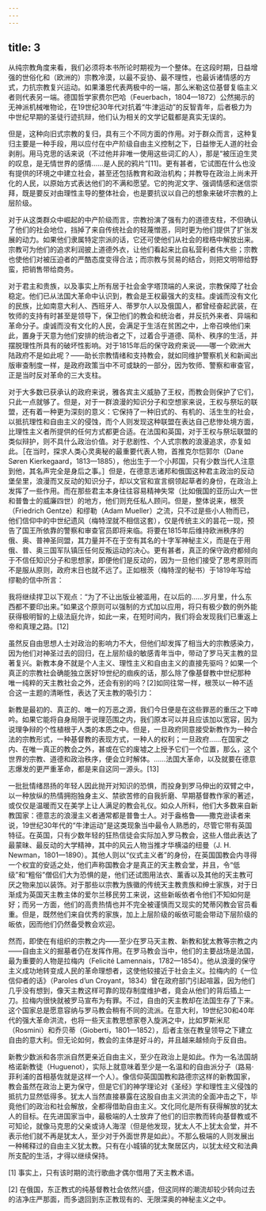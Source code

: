 ```yaml
---
---
---
```

title: 3
---




从纯宗教角度来看，我们必须将本书所论时期视为一个整体。在这段时期，日益增强的世俗化和（欧洲的）宗教冷漠，以最不妥协、最不理性，也最诉诸情感的方式，力抗宗教复兴运动。如果潘恩代表两极中的一端，那么米勒这位基督复临主义者则代表另一端。德国哲学家费尔巴哈（Feuerbach，1804—1872）公然揭示的无神派机械唯物论，在19世纪30年代对抗着“牛津运动”的反智青年，后者极力为中世纪早期的圣徒行迹抗辩，他们认为相关的文学记载都是真实无误的。

但是，这种向旧式宗教的复归，具有三个不同方面的作用。对于群众而言，这种复归主要是一种手段，用以应付在中产阶级自由主义控制之下，日益惨无人道的社会剥削。用马克思的话来说（不过他并非唯一使用这些词汇的人），那是“被压迫生灵的叹息，是无情世界的感情……是人民的鸦片”[11]。更有甚者，它试图在什么也没有提供的环境之中建立社会，甚至还包括教育和政治机构；并教导在政治上尚未开化的人民，以原始方式表达他们的不满和愿望。它的拘泥文字、强调情感和迷信崇拜，既是要反对由理性主导的整体社会，也是要抗议以自己的想象来破坏宗教的上层阶级。

对于从这类群众中崛起的中产阶级而言，宗教扮演了强有力的道德支柱，不但确认了他们的社会地位，挡掉了来自传统社会的轻蔑憎恶，同时更为他们提供了扩张发展的动力。如果他们隶属特定宗派的话，它还可使他们从社会的桎梏中解放出来。宗教可为他们的追求利润披上道德外衣，让他们看起来比自私营利者伟大些；宗教也使他们对被压迫者的严酷态度变得合法；而宗教与贸易的结合，则把文明带给野蛮，把销售带给商务。

对于君主和贵族，以及事实上所有居于社会金字塔顶端的人来说，宗教保障了社会稳定。他们已从法国大革命中认识到，教会是王权最强大的支柱。虔诚而没有文化的民族，比如南意大利人、西班牙人、蒂罗尔人以及俄国人，都曾经奋起武装，在牧师的支持有时甚至是领导下，保卫他们的教会和统治者，并反抗外来者、异端和革命分子。虔诚而没有文化的人民，会满足于生活在贫困之中，上帝召唤他们来此，置身于天意为他们安排的统治者之下，过着合乎道德、简朴、秩序的生活，并摆脱理性所具有的破坏性影响。对于1815年后的保守政府来说——哪一个欧洲大陆政府不是如此呢？——助长宗教情绪和支持教会，就如同维护警察机关和新闻出版审查制度一样，是政府政策当中不可或缺的一部分，因为牧师、警察和审查官，正是当时反对革命的三大支柱。

对于大多数已获承认的政府来说，雅各宾主义威胁了王权，而教会则保护了它们，只此一点就够了。但是，对于一群浪漫的知识分子和空想家来说，王权与祭坛的联盟，还有着一种更为深刻的意义：它保持了一种旧式的、有机的、活生生的社会，以抵抗理性和自由主义的侵蚀，而个人则发现这种联盟在表达自己悲惨处境方面，比理性主义者所提供的任何方式都更合适。在法国和英国，对于王权与祭坛联盟的类似辩护，则不具什么政治价值。对于悲剧性、个人式宗教的浪漫追求，亦复如此。［在当时，探求人类心灵奥秘的最重要代表人物，首推克尔恺郭尔（Dane Søren Kierkegaard，1813—1885），他出生于一个小邦国，只有少数当代人注意到他，其名声完全是身后之事。］但是，在德意志诸邦和俄国这种君主政治的反动堡垒里，浪漫而又反动的知识分子，却以文官和宣言纲领起草者的身份，在政治上发挥了一些作用。而在那些君主本身往往容易精神失常（比如俄国的亚历山大一世和普鲁士的威廉四世）的地方，他们则充任私人顾问。但是，整体说来，根茨（Friedrich Gentze）和缪勒（Adam Mueller）之流，只不过是些小人物而已，他们信仰中的中世纪遗风（梅特涅就不相信这套），仅是传统主义的昙花一现，预告了国王所依靠的警察和审查官员即将来临。将要在1815年后维持欧洲秩序的俄、奥、普神圣同盟，其力量并不在于空有其名的十字军神秘主义，而是在于用俄、普、奥三国军队镇压任何反叛运动的决心。更有甚者，真正的保守政府都倾向于不信任知识分子和思想家，即便他们是反动的，因为一旦他们接受了思考原则而不是服从原则，政府末日也就不远了。正如根茨（梅特涅的秘书）于1819年写给缪勒的信中所言：


我将继续捍卫以下观点：“为了不让出版业被滥用，在以后的……岁月里，什么东西都不要印出来。”如果这个原则可以强制的方式加以应用，将只有极少数的例外能获得极明智的上级法庭允许，如此一来，在短时间内，我们将会发现我们已重返上帝和真理之路。[12]




虽然反自由思想人士对政治的影响力不大，但他们却发挥了相当大的宗教感染力，因为他们对神圣过去的回归，在上层阶级的敏感青年当中，带动了罗马天主教的显著复兴。新教本身不就是个人主义、理性主义和自由主义的直接先驱吗？如果一个真正的宗教社会确能独立医好19世纪的痼疾的话，那么除了像基督教中世纪那种唯一纯粹的天主教社会之外，还会有别的吗？[2]如同往常一样，根茨以一种不适合这一主题的清晰性，表达了天主教的吸引力：


新教是最初的、真正的、唯一的万恶之源，我们今日便是在这些罪恶的重压之下呻吟。如果它能将自身局限于说理范围之内，我们原本可以并且应该加以宽容，因为说理争辩的个性植根于人类的本质之中。但是，一旦政府同意接受新教作为一种合法的宗教形式，一种基督教的表现方式，一种人的权利；一旦政府……在国家之内、在唯一真正的教会之外，甚或在它的废墟之上授予它们一个位置，那么，这个世界的宗教、道德和政治秩序，便会立时解体。……法国大革命，以及就要在德意志爆发的更严重革命，都是来自这同一源头。[13]




一批批情绪昂扬的年轻人因此抛开对知识的恐惧，而投身到罗马伸出的双臂之中，以一种放纵的热情拥抱独身主义、禁欲苦修的自我折磨、早期基督教作家的著述，或仅仅是温暖而又在美学上让人满足的教会礼仪。如众人所料，他们大多数来自新教国家：德意志的浪漫主义者通常都是普鲁士人。对于盎格鲁——撒克逊读者来说，19世纪30年代的“牛津运动”是这类现象当中最令人熟悉的，尽管它带有英国特征。在英国，只有少数年轻的狂热信徒会实际加入罗马教会，这些人借此表达了最蒙昧、最反动的大学精神，其中的风云人物当推才华横溢的纽曼（J. H. Newman，1801—1890）。其他人则以“仪式主义者”的身份，在英国国教会内寻得一个权宜的安适之处，他们声称国教会才是真正的天主教会堂，并且，令“低级”和“粗俗”僧侣们大为恐惧的是，他们还试图用法衣、薰香以及其他的天主教可厌之物来加以装饰。对于那些以宗教为族徽的传统天主教贵族和绅士家族，对于日渐成为英国天主教主体的爱尔兰移民劳工来说，这些新皈依者令他们不知如何是好；而另一方面，他们的高贵热情也并不完全被谨慎而又现实的梵蒂冈教会官员看重。但是，既然他们来自优秀的家族，加上上层阶级的皈依可能会带动下层阶级的皈依，因而他们仍然备受教会欢迎。

然而，即使在有组织的宗教之内——至少在罗马天主教、新教和犹太教等宗教之内——自由主义的掘墓者仍在发挥作用。在罗马教会当中，他们的主要战场是法国，最为重要的人物是拉梅内（Felicité Lamennais，1782—1854）。他从浪漫的保守主义成功地转变成人民的革命理想者，这使他较接近于社会主义。拉梅内的《一位信仰者的话》（Paroles d’un Croyant，1834）曾在政府部门引起喧嚣，因为他们几乎没有想到，像天主教这样可靠的现存制度维护者，竟会从他们的背后插上一刀。拉梅内很快就被罗马宣布为有罪。不过，自由的天主教却在法国生存了下来。这个国家总是愿意容纳与罗马教会稍有不同的流派。在意大利，19世纪30和40年代的强大革命洪流，也将一些天主教思想家卷入旋涡之中，比如罗斯米尼（Rosmini）和乔贝蒂（Gioberti，1801—1852），后者主张在教皇领导之下建立自由的意大利。但无论如何，教会的主体是好斗的，并且越来越倾向于反自由。

新教少数派和各宗派自然更亲近自由主义，至少在政治上是如此。作为一名法国胡格诺新教徒（Huguenot），实际上就意味着至少是一名温和的自由派分子（路易·菲利浦的首相基佐就是这样一个人）。像信仰英国国教和路德宗这样的新教国家，教会虽然在政治上更为保守，但是它们的神学理论对《圣经》学和理性主义侵蚀的抵抗力显然低得多。犹太人当然直接暴露在这股自由主义洪流的全面冲击之下，毕竟他们的政治和社会解放，全都得借助自由主义。文化同化是所有获得解放的犹太人的目标。在先进国家当中，最极端的人士放弃了他们的旧宗教而转向基督教或不可知论，就像马克思的父亲或诗人海涅（但是他发现，犹太人不上犹太会堂，并不表示他们就不再是犹太人，至少对于外面世界是如此）。不那么极端的人则发展出一种稀释过的自由主义犹太教。只有在小城镇的犹太聚居区内，以犹太经文和法典所支配的生活，才得以继续保持。


[1] 事实上，只有该时期的流行歌曲才偶尔借用了天主教术语。



[2] 在俄国，东正教式的纯基督教社会依然兴盛，但这同样的潮流却较少转向过去的洁净庄严那面，而多退回到东正教现有的、无限深奥的神秘主义之中。